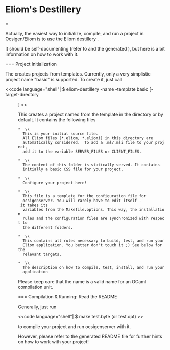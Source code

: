 
= Eliom's Destillery==

Actually, the easiest way to initialize, compile, and run a project in
Ocsigen/Eliom is to use the Eliom destillery {{{eliom-destillery}}}.

It should be self-documenting (refer to {{{eliom-destillery -help}}} and the
generated {{{README}}}), but here is a bit information on how to work
with it.

=== Project Initialization

The {{{eliom-destillery}}} creates projects from templates. Currently,
only a very simplistic project name "basic" is supported. To create it, just call

<<code language="shell"|
$ eliom-destillery -name <name> -template basic [-target-directory <dir>]
>>

This creates a project named {{{<name>}}} from the {{{"basic"}}}
template in the directory {{{<dir>}}} or {{{<name>}}} by default. It
contains the following files

 * {{{<name>.eliom}}} \\
   This is your initial source file.
   All Eliom files (*.eliom, *.eliomi) in this directory are
   automatically considered.  To add a .ml/.mli file to your project,
   add it to the variable SERVER_FILES or CLIENT_FILES.

 * {{{static/}}} \\
   The content of this folder is statically served. It contains
   initially a basic CSS file for your project.

 * {{{Makefile.options}}} \\
   Configure your project here!

 * {{{name.conf.in}}} \\
   This file is a template for the configuration file for
   ocsigenserver. You will rarely have to edit itself - it takes its
   variables from the Makefile.options. This way, the installation
   rules and the configuration files are synchronized with respect to
   the different folders.

 * {{{Makefile}}} \\
   This contains all rules necessary to build, test, and run your
   Eliom application. You better don't touch it ;) See below for the
   relevant targets.

 * {{{README}}} \\
   The description on how to compile, test, install, and run your
   application

Please keep care that the name is a valid name for an OCaml
compilation unit.

=== Compilation & Running: Read the README

Generally, just run

<<code language="shell"|
$ make test.byte (or test.opt)
>>

to compile your project and run ocsigenserver with it.

However, please refer to the generated README file for further hints
on how to work with your project!

